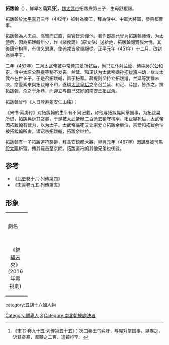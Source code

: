 {{Otheruses|拓跋翰 (秦王)|other=同名的北魏道武帝[[拓跋珪|拓跋珪]]之叔}}

'''拓跋翰'''（{{bd|?||452年|catIdx=t}}），鮮卑名'''烏弈肝'''<ref>《宋书·卷九十五·列传第五十五》：次曰秦王乌弈肝，与晃对掌国事，晃疾之，诉其贪暴，焘鞭之二百，遣镇桴罕。</ref>，[[魏太武帝|魏太武帝]]拓跋燾第三子，生母舒椒房。

拓跋翰於[[太平真君|太平真君]]三年（442年）被封為秦王，拜為侍中、中軍大將軍，參典都曹事。

拓跋翰為人忠貞、高雅而正直，百官皆忌憚他。著作郎[[高允|高允]]曾为拓跋翰师傅，为[[太傅|太傅]]后，因為拓跋翰年少，作《諸侯箴》（原文佚）送給他，拓跋翰閱覽後大悅。其後鎮守[[枹罕|枹罕]]，有信义恩惠，使羌戎皆敬畏服從。[[正平_(北魏)|正平]]元年（451年）十二月，改封為東平王。

二年（452年）二月太武帝被中常侍[[宗愛|宗愛]]所弑后，尚书左仆射[[兰延|兰延]]、[[侍中|侍中]]吴兴公[[和疋|和疋]]、侍中太原公[[薛提|薛提]]等秘不发丧。兰延、和疋认为太武帝嫡孙[[拓跋濬|拓跋濬]]冲幼，欲立太武帝在世长子，于是召拓跋翰，置于秘室。薛提则坚持立拓跋濬，兰延等犹豫未决。宗愛素來與拓跋翰不和，遂矯[[太武皇后|太武皇后]]之令召兰延、和疋、薛提，皆杀之，擒拓跋翰，杀之于永巷，而迎立与自己交好的南安王[[拓跋余|拓跋余]]。

拓跋翰曾作《[[:s:人日登寿张安仁山铭|人日登寿张安仁山铭]]》：

{{quote|正月七日，厥日惟人，策我良驷，陟彼安仁。}}

《宋书·索虏传》对拓跋翰的生平有不同记载，称他与拓跋晃同掌国事，为拓跋晃所恨，拓跋晃诉其贪暴，于是被太武帝鞭二百派去镇守枹罕。拓跋晃死后，太武帝因拓跋翰有武力，以为太子。太武帝临死又让宗爱立拓跋余继位，宗爱和拓跋余怕被拓跋翰所害，矫诏杀拓跋翰，拓跋余继位。

拓跋翰有一子[[拓跋道符|拓跋道符]]襲爵，拜長安鎮都大將。[[皇興|皇興]]元年（467年）因謀反被司馬[[段太陽|段太陽]]斬殺，傳其屍首至京師。拓跋道符的其他兄弟也伏诛。

==参考==
*《[[北史|北史]]卷十六·列傳第四》
*《[[宋書|宋書]]卷九五·列傳第五》

==形象==
{| class="wikitable" width="70%"
|- style="background:cornflowerblue; color:white" align=center 
|width="10%"|劇名 || width="10%"|演員
|-
|<center>《[[錦繡未央|錦繡未央]]》(2016年電視劇)||[[张天阳|张天阳]] 
|}

[[category:五胡十六國人物|category:五胡十六國人物]]
[[Category:鮮卑人|Category:鮮卑人]]
[[Category:魏太武帝皇子|3]]
[[Category:南北朝被處決者|Category:南北朝被處決者]]